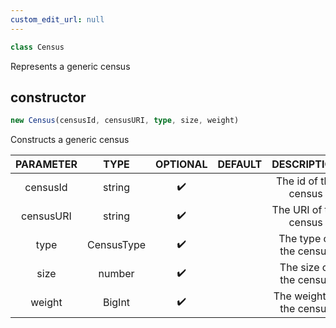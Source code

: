```yaml
---
custom_edit_url: null
---
```


```ts
class Census
```

<div>

</div>

Represents a generic census

## constructor
```ts
new Census(censusId, censusURI, type, size, weight)
```

<div>

</div>

Constructs a generic census

|PARAMETER|TYPE|OPTIONAL|DEFAULT|DESCRIPTION|
|:---:|:---:|:---:|:---:|:---:|
|censusId|string|✔️||The id of the census|
|censusURI|string|✔️||The URI of the census|
|type|CensusType|✔️||The type of the census|
|size|number|✔️||The size of the census|
|weight|BigInt|✔️||The weight of the census|

